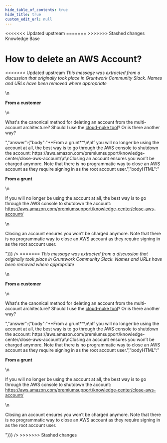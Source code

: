 ```yaml
---
hide_table_of_contents: true
hide_title: true
custom_edit_url: null
---
```



<head>
<<<<<<< Updated upstream
  <link rel="canonical" href="https://github.com/tnn-tnn-tnn-tnn-tnn-gruntwork-io/knowledge-base/discussions/17" />
=======
  <link rel="canonical" href="https://github.com/tnn-gruntwork-io/knowledge-base/discussions/17" />
>>>>>>> Stashed changes
</head>

<CenterLayout>
<span className="searchCategory">Knowledge Base</span>
<h1>How to delete an AWS Account?</h1>
<<<<<<< Updated upstream
<GitHub discussion={{"id":"MDEwOkRpc2N1c3Npb24zNTQ5MjMz","number":17,"author":{"login":"gruntwork-support"},"title":"How to delete an AWS Account?","body":"_This message was extracted from a discussion that originally took place in Gruntwork Community Slack. Names and URLs have been removed where appropriate_\n\n**From a customer**\n\nWhat's the canonical method for deleting an account from the multi-account architecture?  Should I use the [cloud-nuke tool](https://github.com/tnn-tnn-tnn-tnn-tnn-gruntwork-io/cloud-nuke/)?  Or is there another way?","bodyHTML":"<p dir=\"auto\"><em>This message was extracted from a discussion that originally took place in Gruntwork Community Slack. Names and URLs have been removed where appropriate</em></p>\n<p dir=\"auto\"><strong>From a customer</strong></p>\n<p dir=\"auto\">What's the canonical method for deleting an account from the multi-account architecture?  Should I use the <a href=\"https://github.com/tnn-tnn-tnn-tnn-tnn-gruntwork-io/cloud-nuke/\">cloud-nuke tool</a>?  Or is there another way?</p>","answer":{"body":"**From a grunt**\n\nIf you will no longer be using the account at all, the best way is to go through the AWS console to shutdown the account: https://aws.amazon.com/premiumsupport/knowledge-center/close-aws-account/\n\nClosing an account ensures you won’t be charged anymore. Note that there is no programmatic way to close an AWS account as they require signing in as the root account user.","bodyHTML":"<p dir=\"auto\"><strong>From a grunt</strong></p>\n<p dir=\"auto\">If you will no longer be using the account at all, the best way is to go through the AWS console to shutdown the account: <a href=\"https://aws.amazon.com/premiumsupport/knowledge-center/close-aws-account/\" rel=\"nofollow\">https://aws.amazon.com/premiumsupport/knowledge-center/close-aws-account/</a></p>\n<p dir=\"auto\">Closing an account ensures you won’t be charged anymore. Note that there is no programmatic way to close an AWS account as they require signing in as the root account user.</p>"}}} />
=======
<GitHub discussion={{"id":"MDEwOkRpc2N1c3Npb24zNTQ5MjMz","number":17,"author":{"login":"gruntwork-support"},"title":"How to delete an AWS Account?","body":"_This message was extracted from a discussion that originally took place in Gruntwork Community Slack. Names and URLs have been removed where appropriate_\n\n**From a customer**\n\nWhat's the canonical method for deleting an account from the multi-account architecture?  Should I use the [cloud-nuke tool](https://github.com/tnn-gruntwork-io/cloud-nuke/)?  Or is there another way?","bodyHTML":"<p dir=\"auto\"><em>This message was extracted from a discussion that originally took place in Gruntwork Community Slack. Names and URLs have been removed where appropriate</em></p>\n<p dir=\"auto\"><strong>From a customer</strong></p>\n<p dir=\"auto\">What's the canonical method for deleting an account from the multi-account architecture?  Should I use the <a href=\"https://github.com/tnn-gruntwork-io/cloud-nuke/\">cloud-nuke tool</a>?  Or is there another way?</p>","answer":{"body":"**From a grunt**\n\nIf you will no longer be using the account at all, the best way is to go through the AWS console to shutdown the account: https://aws.amazon.com/premiumsupport/knowledge-center/close-aws-account/\n\nClosing an account ensures you won’t be charged anymore. Note that there is no programmatic way to close an AWS account as they require signing in as the root account user.","bodyHTML":"<p dir=\"auto\"><strong>From a grunt</strong></p>\n<p dir=\"auto\">If you will no longer be using the account at all, the best way is to go through the AWS console to shutdown the account: <a href=\"https://aws.amazon.com/premiumsupport/knowledge-center/close-aws-account/\" rel=\"nofollow\">https://aws.amazon.com/premiumsupport/knowledge-center/close-aws-account/</a></p>\n<p dir=\"auto\">Closing an account ensures you won’t be charged anymore. Note that there is no programmatic way to close an AWS account as they require signing in as the root account user.</p>"}}} />
>>>>>>> Stashed changes

</CenterLayout>
  

<!-- ##DOCS-SOURCER-START
{
  "sourcePlugin": "github-discussions",
  "hash": "92b1f59e0da49d337e08a55321501ea4"
}
##DOCS-SOURCER-END -->
